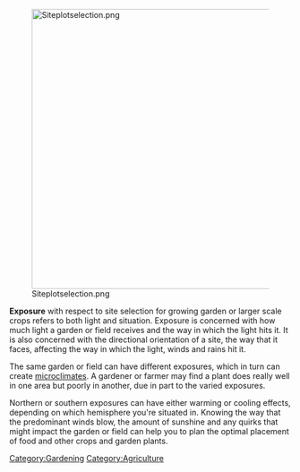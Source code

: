[[File:Siteplotselection.png|center|500px]]

'''Exposure''' with respect to site selection for growing garden or larger scale crops refers to both light and situation. Exposure is concerned with how much light a garden or field receives and the way in which the light hits it. It is also concerned with the directional orientation of a site, the way that it faces, affecting the way in which the light, winds and rains hit it. 

The same garden or field can have different exposures, which in turn can create [[microclimate]]s. A gardener or farmer may find a plant does really well in one area but poorly in another, due in part to the varied exposures.

Northern or southern exposures can have either warming or cooling effects, depending on which hemisphere you're situated in. Knowing the way that the predominant winds blow, the amount of sunshine and any quirks that might impact the garden or field can help you to plan the optimal placement of food and other crops and garden plants.


{{stub}}

[[Category:Gardening]]
[[Category:Agriculture]]